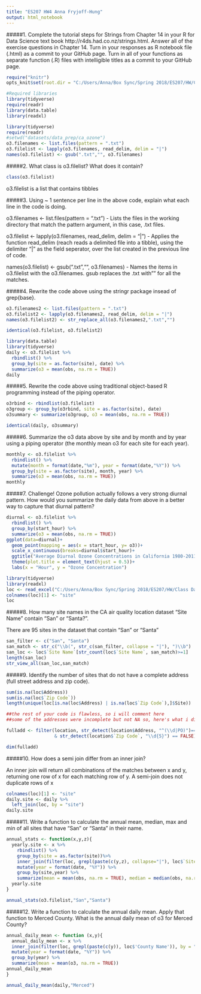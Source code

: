 ```yaml
---
title: "ES207 HW4 Anna Fryjoff-Hung"
output: html_notebook
---
```


#####1. Complete the tutorial steps for Strings from Chapter 14 in your R for Data Science text book http://r4ds.had.co.nz/strings.html. Answer all of the exercise questions in Chapter 14. Turn in your responses as R notebook file (.html) as a commit to your GitHub page. Turn in all of your functions as separate function (.R) files with intelligible titles as a commit to your GitHub page.

```r
require("knitr")
opts_knit$set(root.dir = "C:/Users/Anna/Box Sync/Spring 2018/ES207/HW/Class Data/CA_Ozone")
```

```r
#Required libraries
library(tidyverse)
require(readr)
library(data.table)
library(readxl)

```


```r
library(tidyverse)
require(readr)
#setwd("datasets/data_prep/ca_ozone")
o3.filenames <- list.files(pattern = ".txt")
o3.filelist <- lapply(o3.filenames, read_delim, delim = "|")
names(o3.filelist) <- gsub(".txt","", o3.filenames)
```

#####2. What class is o3.filelist? What does it contain?

```r
class(o3.filelist)
```
o3.filelist is a list that contains tibbles

#####3. Using ~ 1 sentence per line in the above code, explain what each line in the code is doing.

o3.filenames <- list.files(pattern = ".txt")
- Lists the files in the working directory that match the pattern argument, in this case, .txt files. 

o3.filelist <- lapply(o3.filenames, read_delim, delim = "|")
- Applies the function read_delim (reach reads a delimited file into a tibble), using the delimiter "|" as the field seperator, over the list created in the previous line of code.  

names(o3.filelist) <- gsub(".txt","", o3.filenames)
- Names the items in o3.filelist with the o3.filenames.  gsub replaces the .txt with "" for all the matches.

#####4. Rewrite the code above using the stringr package insead of grep{base}.

```r
o3.filenames2 <- list.files(pattern = ".txt")
o3.filelist2 <- lapply(o3.filenames2, read_delim, delim = "|")
names(o3.filelist2) <- str_replace_all(o3.filenames2,".txt","")
```

```r
identical(o3.filelist, o3.filelist2)
```


```r
library(data.table)
library(tidyverse)
daily <- o3.filelist %>%
  rbindlist() %>%
  group_by(site = as.factor(site), date) %>%
  summarize(o3 = mean(obs, na.rm = TRUE))
daily
```


#####5. Rewrite the code above using traditional object-based R programming instead of the piping operator.

```r
o3rbind <- rbindlist(o3.filelist)
o3group <- group_by(o3rbind, site = as.factor(site), date)
o3summary <- summarize(o3group, o3 = mean(obs, na.rm = TRUE))

```

```r
identical(daily, o3summary)
```


#####6. Summarize the o3 data above by site and by month and by year using a piping operator (the monthly mean o3 for each site for each year).

```r
monthly <- o3.filelist %>%
  rbindlist() %>%
  mutate(month = format(date,"%m"), year = format(date,"%Y")) %>%
  group_by(site = as.factor(site), month, year) %>%
  summarize(o3 = mean(obs, na.rm = TRUE))
monthly

```


#####7. Challenge! Ozone pollution actually follows a very strong diurnal pattern. How would you summarize the daily data from above in a better way to capture that diurnal pattern?

```r
diurnal <- o3.filelist %>%
  rbindlist() %>%
  group_by(start_hour) %>%
  summarize(o3 = mean(obs, na.rm = TRUE))
ggplot(data=diurnal)+
  geom_point(mapping = aes(x = start_hour, y= o3))+
  scale_x_continuous(breaks=diurnal$start_hour)+
  ggtitle("Average Diurnal Ozone Concentrations in California 1980-2011")+
  theme(plot.title = element_text(hjust = 0.5))+
  labs(x = "Hour", y = "Ozone Concentration")
```


```r
library(tidyverse)
library(readxl)
loc <- read_excel("C:/Users/Anna/Box Sync/Spring 2018/ES207/HW/Class Data/CA_Ozone/location.xls")
colnames(loc)[1] <- "site"
loc
```

#####8. How many site names in the CA air quality location dataset “Site Name” contain “San” or “Santa?”.

There are 95 sites in the dataset that contain "San" or "Santa"

```r

san_filter <- c("San", "Santa")
san_match <- str_c("\\b(", str_c(san_filter, collapse = "|"), ")\\b")
san_loc <- loc$`Site Name`[str_count(loc$`Site Name`, san_match)>=1]
length(san_loc)
str_view_all(san_loc,san_match)
```


#####9. Identify the number of sites that do not have a complete address (full street address and zip code).

```r
sum(is.na(loc$Address))
sum(is.na(loc$`Zip Code`))
length(unique(loc[is.na(loc$Address) | is.na(loc$`Zip Code`),]$Site))

##the rest of your code is flawless, so i will comment here
##some of the addresses were incomplete but not NA so, here's what i did:

fulladd <- filter(location, str_detect(location$Address, "^(\\d|PO)")== FALSE
                  & str_detect(location$`Zip Code`, "\\d{5}") == FALSE)

dim(fulladd)

```


#####10. How does a semi join differ from an inner join?

An inner join will return all combinations of the matches between x and y, returning one row of x for each matching row of y. A semi-join does not duplicate rows of x



```r
colnames(loc)[1] <- "site"
daily.site <- daily %>%
  left_join(loc, by = "site")
daily.site
```


#####11. Write a function to calculate the annual mean, median, max and min of all sites that have “San” or “Santa” in their name.



```r
annual_stats <- function(x,y,z){
  yearly.site <- x %>%
    rbindlist() %>%
    group_by(site = as.factor(site))%>%
    inner_join(filter(loc, grepl(paste(c(y,z), collapse="|"), loc$`Site Name`)), by = "site")%>%
    mutate(year = format(date, "%Y")) %>%
    group_by(site,year) %>%
    summarize(mean = mean(obs, na.rm = TRUE), median = median(obs, na.rm = TRUE),max = max(obs, na.rm = TRUE),min = min(obs, na.rm = TRUE) )
  yearly.site
}

annual_stats(o3.filelist,"San","Santa")
```


#####12. Write a function to calculate the annual daily mean. Apply that function to Merced County. What is the annual daily mean of o3 for Merced County?

```r
annual_daily_mean <- function (x,y){
  annual_daily_mean <- x %>%
  inner_join(filter(loc, grepl(paste(c(y)), loc$'County Name')), by = "site") %>% 
  mutate(year = format(date, "%Y")) %>%
  group_by(year) %>% 
  summarize(mean = mean(o3, na.rm = TRUE))
annual_daily_mean 
}

annual_daily_mean(daily,"Merced")
```





